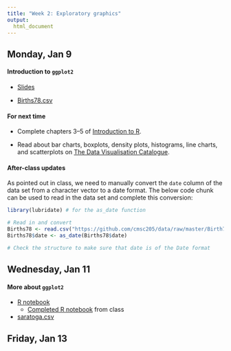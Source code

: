 ```yaml
---
title: "Week 2: Exploratory graphics"
output:
  html_document
---
```


## Monday, Jan 9

#### Introduction to `ggplot2`

* [Slides](http://htmlpreview.github.io/?https://github.com/cmsc205/notes/blob/master/day02/ggplot-notes.html)

* [Births78.csv](https://github.com/cmsc205/data/raw/master/Birth78.csv)


#### For next time

* Complete chapters 3--5 of [Introduction to R](https://www.datacamp.com/courses/free-introduction-to-r).

* Read about bar charts, boxplots, density plots, histograms, line charts, and scatterplots on [The Data Visualisation Catalogue](http://www.datavizcatalogue.com/).

#### After-class updates

As pointed out in class, we need to manually convert the `date` column of the data set from a character vector to a date format. The below code chunk can be used to read in the data set and complete this conversion:

```r
library(lubridate) # for the as_date function

# Read in and convert
Births78 <- read.csv("https://github.com/cmsc205/data/raw/master/Birth78.csv")
Births78$date <- as_date(Births78$date)

# Check the structure to make sure that date is of the Date format
```


## Wednesday, Jan 11

#### More about `ggplot2`

* [R notebook](https://github.com/cmsc205/notes/raw/master/day03/ggplot2-continued.Rmd) 
    - [Completed R notebook](https://github.com/cmsc205/notes/raw/master/day03/ggplot2-continued-sol.Rmd) from class

* [saratoga.csv](https://github.com/cmsc205/data/raw/master/saratoga.csv)


## Friday, Jan 13

